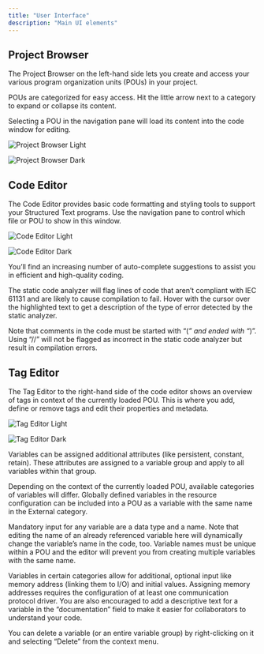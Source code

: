 ```yaml
---
title: "User Interface"
description: "Main UI elements"
---
```


## Project Browser

The Project Browser on the left-hand side lets you create and access your various program organization units (POUs) in your project. 

POUs are categorized for easy access. Hit the little arrow next to a category to expand or collapse its content.

Selecting a POU in the navigation pane will load its content into the code window for editing.

<img
  className="block dark:hidden"
  src="/images/ui-project-browser-light.png"
  alt="Project Browser Light"
/>

<img
  className="hidden dark:block"
  src="/images/ui-project-browser-dark.png"
  alt="Project Browser Dark"
/>

 

## Code Editor

The Code Editor provides basic code formatting and styling tools to support your Structured Text programs. Use the navigation pane to control which file or POU to show in this window.

<img
  className="block dark:hidden"
  src="/images/ui-code-editor-light.png"
  alt="Code Editor Light"
/>

<img
  className="hidden dark:block"
  src="/images/ui-code-editor-dark.png"
  alt="Code Editor Dark"
/>

You’ll find an increasing number of auto-complete suggestions to assist you in efficient and high-quality coding. 

The static code analyzer will flag lines of code that aren’t compliant with IEC 61131 and are likely to cause compilation to fail. Hover with the cursor over the highlighted text to get a description of the type of error detected by the static analyzer.

<Info>

Note that comments in the code must be started with “(*” and ended with “*)”. Using “//” will not be flagged as incorrect in the static code analyzer but result in compilation errors.

</Info>

## Tag Editor

The Tag Editor to the right-hand side of the code editor shows an overview of tags in context of the currently loaded POU. This is where you add, define or remove tags and edit their properties and metadata.

<img
  className="block dark:hidden"
  src="/images/ui-tag-editor-light.png"
  alt="Tag Editor Light"
/>

<img
  className="hidden dark:block"
  src="/images/ui-tag-editor-dark.png"
  alt="Tag Editor Dark"
/>

Variables can be assigned additional attributes (like persistent, constant, retain). These attributes are assigned to a variable group and apply to all variables within that group.

Depending on the context of the currently loaded POU, available categories of variables will differ. Globally defined variables in the resource configuration can be included into a POU as a variable with the same name in the External category.

Mandatory input for any variable are a data type and a name. Note that editing the name of an already referenced variable here will dynamically change the variable’s name in the code, too. Variable names must be unique within a POU and the editor will prevent you from creating multiple variables with the same name.

Variables in certain categories allow for additional, optional input like memory address (linking them to I/O) and initial values. Assigning memory addresses requires the configuration of at least one communication protocol driver. You are also encouraged to add a descriptive text for a variable in the “documentation” field to make it easier for collaborators to understand your code.

You can delete a variable (or an entire variable group) by right-clicking on it and selecting “Delete” from the context menu.

